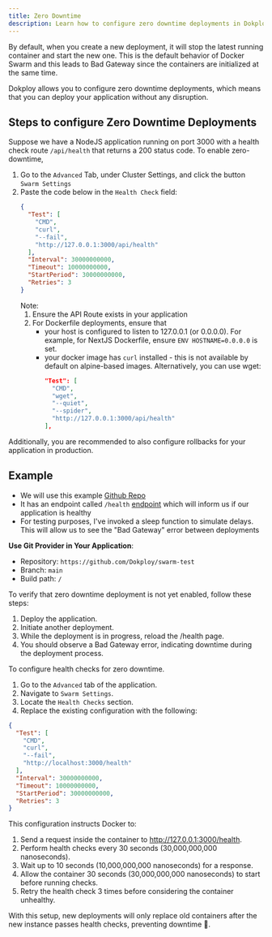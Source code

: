 ```yaml
---
title: Zero Downtime
description: Learn how to configure zero downtime deployments in Dokploy.
---
```



By default, when you create a new deployment, it will stop the latest running container and start the new one. This is the default behavior of Docker Swarm and this leads to Bad Gateway since
the containers are initialized at the same time.

Dokploy allows you to configure zero downtime deployments, which means that you can deploy your application without any disruption.

## Steps to configure Zero Downtime Deployments

Suppose we have a NodeJS application running on port 3000 with a health check route `/api/health` that returns a 200 status code.
To enable zero-downtime,

1. Go to the `Advanced` Tab, under Cluster Settings, and click the button `Swarm Settings`
2. Paste the code below in the `Health Check` field:
    ```json
    {
      "Test": [
        "CMD",
        "curl",
        "--fail",
        "http://127.0.0.1:3000/api/health"
      ],
      "Interval": 30000000000,
      "Timeout": 10000000000,
      "StartPeriod": 30000000000,
      "Retries": 3
    }
    ```
    Note:
    1. Ensure the API Route exists in your application
    2. For Dockerfile deployments, ensure that
        - your host is configured to listen to 127.0.0.1 (or 0.0.0.0). For example, for NextJS Dockerfile, ensure `ENV HOSTNAME=0.0.0.0` is set.
        - your docker image has `curl` installed - this is not available by default on alpine-based images. Alternatively, you can use wget:
            ```json
            "Test": [
              "CMD",
              "wget",
              "--quiet",
              "--spider",
              "http://127.0.0.1:3000/api/health"
            ],
            ```

Additionally, you are recommended to also configure <Link href="./zero-downtime">rollbacks</Link> for your application in production.

## Example

- We will use this example [Github Repo](https://github.com/Dokploy/swarm-test)
- It has an endpoint called `/health` [endpoint](https://github.com/Dokploy/swarm-test/blob/main/index.js#L20) which will inform us if our application is healthy
- For testing purposes, I've invoked a sleep function to simulate delays. This will allow us to see the "Bad Gateway" error between deployments

**Use Git Provider in Your Application**:
   - Repository: `https://github.com/Dokploy/swarm-test`
   - Branch: `main`
   - Build path: `/`

To verify that zero downtime deployment is not yet enabled, follow these steps:
1. Deploy the application.
2. Initiate another deployment.
3. While the deployment is in progress, reload the /health page.
4. You should observe a Bad Gateway error, indicating downtime during the deployment process.

To configure health checks for zero downtime.
1. Go to the `Advanced` tab of the application.
2. Navigate to `Swarm Settings`.
3. Locate the `Health Checks` section.
4. Replace the existing configuration with the following:

```json
{
  "Test": [
    "CMD",
    "curl",
    "--fail",
    "http://localhost:3000/health"
  ],
  "Interval": 30000000000,
  "Timeout": 10000000000,
  "StartPeriod": 30000000000,
  "Retries": 3
}
```

This configuration instructs Docker to:

1. Send a request inside the container to http://127.0.0.1:3000/health.
2. Perform health checks every 30 seconds (30,000,000,000 nanoseconds).
3. Wait up to 10 seconds (10,000,000,000 nanoseconds) for a response.
4. Allow the container 30 seconds (30,000,000,000 nanoseconds) to start before running checks.
5. Retry the health check 3 times before considering the container unhealthy.

With this setup, new deployments will only replace old containers after the new instance passes health checks, preventing downtime 🎊.
